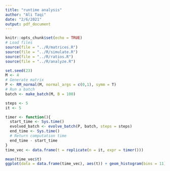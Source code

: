 ```yaml
---
title: "runtime analysis"
author: "Ali Taqi"
date: "2/6/2021"
output: pdf_document
---
```


```r
knitr::opts_chunk$set(echo = TRUE)
# Load files
source(file = "../R/matrices.R")
source(file = "../R/simulate.R")
source(file = "../R/ratios.R")
source(file = "../R/analyze.R")
```

```r
set.seed(23)
M <- 4
# Generate matrix
P <- RM_normal(M, normal_args = c(0,1), symm = T)
# Run a batch
batch <- make_batch(M, B = 100)
```

```r
steps <- 5
it <- 5
```

```r
timer <- function(){
  start_time <- Sys.time()
  evolved_batch <- evolve_batch(P, batch, steps = steps)
  end_time <- Sys.time()
  # Return computation time
  end_time - start_time
}
time_vec <- data.frame(t = replicate(n = it, expr = timer()))
```

```r
mean(time_vec$t)
ggplot(data = data.frame(time_vec), aes(t)) + geom_histogram(bins = 11)
```